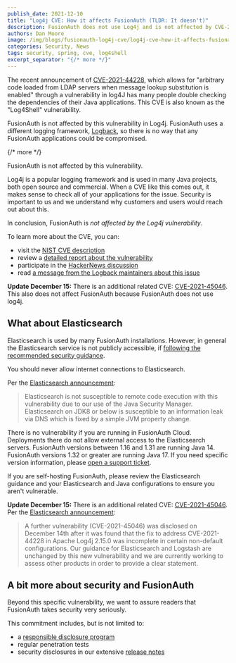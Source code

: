 ```yaml
---
publish_date: 2021-12-10 
title: "Log4j CVE: How it affects FusionAuth (TLDR: It doesn't)"
description: FusionAuth does not use Log4j and is not affected by CVE-2021-44228.
authors: Dan Moore
image: /img/blogs/fusionauth-log4j-cve/log4j-cve-how-it-affects-fusionauth-tldr-it-doesnt-header-image.png
categories: Security, News
tags: security, spring, cve, log4shell
excerpt_separator: "{/* more */}"
---
```


The recent announcement of [CVE-2021-44228](https://nvd.nist.gov/vuln/detail/CVE-2021-44228), which allows for "arbitrary code loaded from LDAP servers when message lookup substitution is enabled" through a vulnerability in log4J has many people double checking the dependencies of their Java applications. This CVE is also known as the "Log4Shell" vulnerability.

FusionAuth is not affected by this vulnerability in Log4j. FusionAuth uses a different logging framework, [Logback](http://logback.qos.ch/), so there is no way that any FusionAuth applications could be compromised. 

{/* more */}

<Aside type="note" nodark="true">
FusionAuth is not affected by this vulnerability.
</Aside>

Log4j is a popular logging framework and is used in many Java projects, both open source and commercial. When a CVE like this comes out, it makes sense to check all of your applications for the issue. Security is important to us and we understand why customers and users would reach out about this.

In conclusion, FusionAuth is *not affected by the Log4j vulnerability*.

To learn more about the CVE, you can:

* visit the [NIST CVE description](https://nvd.nist.gov/vuln/detail/CVE-2021-44228)
* review a [detailed report about the vulnerability](https://www.lunasec.io/docs/blog/log4j-zero-day/)
* participate in the [HackerNews discussion](https://news.ycombinator.com/item?id=29504755)
* read [a message from the Logback maintainers about this issue](http://mailman.qos.ch/pipermail/announce/2021/000163.html)

**Update December 15:** There is an additional related CVE: [CVE-2021-45046](https://nvd.nist.gov/vuln/detail/CVE-2021-45046). This also does not affect FusionAuth because FusionAuth does not use log4j.

## What about Elasticsearch

Elasticsearch is used by many FusionAuth installations. However, in general the Elasticsearch service is not publicly accessible, if [following the recommended security guidance](/docs/operate/secure/securing).

<Aside type="note" nodark="true">
You should never allow internet connections to Elasticsearch.
</Aside>

Per the [Elasticsearch announcement](https://discuss.elastic.co/t/apache-log4j2-remote-code-execution-rce-vulnerability-cve-2021-44228-esa-2021-31/291476):

> Elasticsearch is not susceptible to remote code execution with this vulnerability due to our use of the Java Security Manager. Elasticsearch on JDK8 or below is susceptible to an information leak via DNS which is fixed by a simple JVM property change.

There is no vulnerability if you are running in FusionAuth Cloud. Deployments there do not allow external access to the Elasticsearch servers. FusionAuth versions between 1.16 and 1.31 are running Java 14. FusionAuth versions 1.32 or greater are running Java 17. If you need specific version information, please [open a support ticket](https://account.fusionauth.io/account/support/).

If you are self-hosting FusionAuth, please review the Elasticsearch guidance and your Elasticsearch and Java configurations to ensure you aren't vulnerable.

**Update December 15:** There is an additional related CVE: [CVE-2021-45046](https://nvd.nist.gov/vuln/detail/CVE-2021-45046). Per the [Elasticsearch announcement](https://discuss.elastic.co/t/apache-log4j2-remote-code-execution-rce-vulnerability-cve-2021-44228-esa-2021-31/291476):

> A further vulnerability (CVE-2021-45046) was disclosed on December 14th after it was found that the fix to address CVE-2021-44228 in Apache Log4j 2.15.0 was incomplete in certain non-default configurations. Our guidance for Elasticsearch and Logstash are unchanged by this new vulnerability and we are currently working to assess other products in order to provide a clear statement.

## A bit more about security and FusionAuth

Beyond this specific vulnerability, we want to assure readers that FusionAuth takes security very seriously. 

This commitment includes, but is not limited to:

* a [responsible disclosure program](/security)
* regular penetration tests
* security disclosures in our extensive [release notes](/docs/release-notes/)


